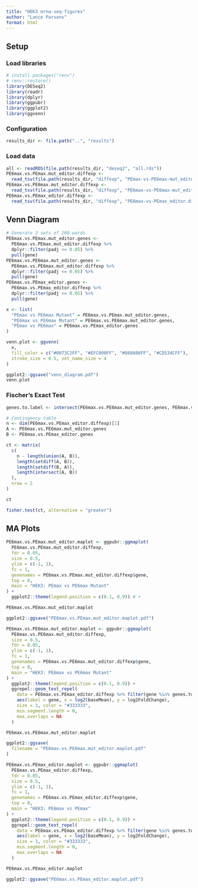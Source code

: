 ```yaml
---
title: "HEK3 mrna-seq-figures"
author: "Lance Parsons"
format: html
---
```


## Setup

### Load libraries

```r
# install.packages("renv")
# renv::restore()
library(DESeq2)
library(readr)
library(dplyr)
library(ggpubr)
library(ggplot2)
library(ggvenn)
```

### Configuration

```r
results_dir <- file.path("..", "results")
```

### Load data

```r
all <- readRDS(file.path(results_dir, "deseq2", "all.rds"))
PE6max.vs.PEmax.mut_editor.diffexp <-
  read_tsv(file.path(results_dir, "diffexp", "PEmax-vs-PE6max-mut_editor.diffexp.symbol.tsv"))
PE6max.vs.PE6max.mut_editor.diffexp <-
  read_tsv(file.path(results_dir, "diffexp", "PE6max-vs-PE6max-mut_editor.diffexp.symbol.tsv"))
PE6max.vs.PEmax_editor.diffexp <-
  read_tsv(file.path(results_dir, "diffexp", "PE6max-vs-PEmax_editor.diffexp.symbol.tsv"))
```

## Venn Diagram

```r
# Generate 3 sets of 200 words
PE6max.vs.PEmax.mut_editor.genes <-
  PE6max.vs.PEmax.mut_editor.diffexp %>%
  dplyr::filter(padj <= 0.05) %>%
  pull(gene)
PE6max.vs.PE6max.mut_editor.genes <-
  PE6max.vs.PE6max.mut_editor.diffexp %>%
  dplyr::filter(padj <= 0.05) %>%
  pull(gene)
PE6max.vs.PEmax_editor.genes <-
  PE6max.vs.PEmax_editor.diffexp %>%
  dplyr::filter(padj <= 0.05) %>%
  pull(gene)

x <- list(
  "PEmax vs PE6max Mutant" = PE6max.vs.PEmax.mut_editor.genes,
  "PE6max vs PE6max Mutant" = PE6max.vs.PE6max.mut_editor.genes,
  "PEmax vs PE6max" = PE6max.vs.PEmax_editor.genes
)

venn.plot <- ggvenn(
  x,
  fill_color = c("#0073C2FF", "#EFC000FF", "#868686FF", "#CD534CFF"),
  stroke_size = 0.5, set_name_size = 4
)

ggplot2::ggsave("venn_diagram.pdf")
venn.plot
```

### Fischer's Exact Test

```r
genes.to.label <- intersect(PE6max.vs.PE6max.mut_editor.genes, PE6max.vs.PEmax_editor.genes)

# Contingency table
n <- dim(PE6max.vs.PEmax_editor.diffexp)[1]
A <- PE6max.vs.PE6max.mut_editor.genes
B <- PE6max.vs.PEmax_editor.genes

ct <- matrix(
  c(
    n - length(union(A, B)),
    length(setdiff(A, B)),
    length(setdiff(B, A)),
    length(intersect(A, B))
  ),
  nrow = 2
)

ct

fisher.test(ct, alternative = "greater")
```

## MA Plots

```r
PE6max.vs.PEmax.mut_editor.maplot <- ggpubr::ggmaplot(
  PE6max.vs.PEmax.mut_editor.diffexp,
  fdr = 0.05,
  size = 0.5,
  ylim = c(-1, 1),
  fc = 1,
  genenames = PE6max.vs.PEmax.mut_editor.diffexp$gene,
  top = 0,
  main = "HEK3: PEmax vs PE6max Mutant"
) +
  ggplot2::theme(legend.position = c(0.1, 0.9)) # +

PE6max.vs.PEmax.mut_editor.maplot

ggplot2::ggsave("PE6max.vs.PEmax.mut_editor.maplot.pdf")
```

```r
PE6max.vs.PE6max.mut_editor.maplot <- ggpubr::ggmaplot(
  PE6max.vs.PE6max.mut_editor.diffexp,
  size = 0.5,
  fdr = 0.05,
  ylim = c(-1, 1),
  fc = 1,
  genenames = PE6max.vs.PE6max.mut_editor.diffexp$gene,
  top = 0,
  main = "HEK3: PE6max vs PE6max Mutant"
) +
  ggplot2::theme(legend.position = c(0.1, 0.9)) +
  ggrepel::geom_text_repel(
    data = PE6max.vs.PEmax_editor.diffexp %>% filter(gene %in% genes.to.label),
    aes(label = gene, x = log2(baseMean), y = log2FoldChange),
    size = 3, color = "#333333",
    min.segment.length = 0,
    max.overlaps = NA
  )

PE6max.vs.PE6max.mut_editor.maplot

ggplot2::ggsave(
  filename = "PE6max.vs.PE6max.mut_editor.maplot.pdf"
)
```


```r
PE6max.vs.PEmax_editor.maplot <- ggpubr::ggmaplot(
  PE6max.vs.PEmax_editor.diffexp,
  fdr = 0.05,
  size = 0.5,
  ylim = c(-1, 1),
  fc = 1,
  genenames = PE6max.vs.PEmax_editor.diffexp$gene,
  top = 0,
  main = "HEK3: PE6max vs PEmax"
) +
  ggplot2::theme(legend.position = c(0.1, 0.9)) +
  ggrepel::geom_text_repel(
    data = PE6max.vs.PEmax_editor.diffexp %>% filter(gene %in% genes.to.label),
    aes(label = gene, x = log2(baseMean), y = log2FoldChange),
    size = 3, color = "#333333",
    min.segment.length = 0,
    max.overlaps = NA
  )

PE6max.vs.PEmax_editor.maplot

ggplot2::ggsave("PE6max.vs.PEmax_editor.maplot.pdf")
```
